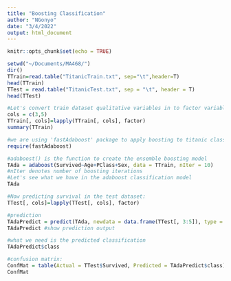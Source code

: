 ```yaml
---
title: "Boosting Classification"
author: "NGonyo"
date: "3/4/2022"
output: html_document
---
```


```r
knitr::opts_chunk$set(echo = TRUE)
```

```r
setwd("~/Documents/MA468/")
dir()
TTrain=read.table("TitanicTrain.txt", sep="\t",header=T)
head(TTrain)
TTest = read.table("TitanicTest.txt", sep = "\t", header = T)
head(TTest)

#Let's convert train dataset qualitative variables in to factor variables
cols = c(3,5)
TTrain[, cols]=lapply(TTrain[, cols], factor)
summary(TTrain)

#we are using 'fastAdaboost' package to apply boosting to titanic classification
require(fastAdaboost)

#adaboost() is the function to create the ensemble boosting model
TAda = adaboost(Survived~Age+PClass+Sex, data = TTrain, nIter = 10)
#nIter denotes number of boosting iterations
#Let's see what we have in the adaboost classification model
TAda

#Now predicting survival in the test dataset:
TTest[, cols]=lapply(TTest[, cols], factor)

#prediction
TAdaPredict = predict(TAda, newdata = data.frame(TTest[, 3:5]), type = "class")
TAdaPredict #show prediction output

#what we need is the predicted classification
TAdaPredict$class

#confusion matrix:
ConfMat = table(Actual = TTest$Survived, Predicted = TAdaPredict$class)
ConfMat



```




